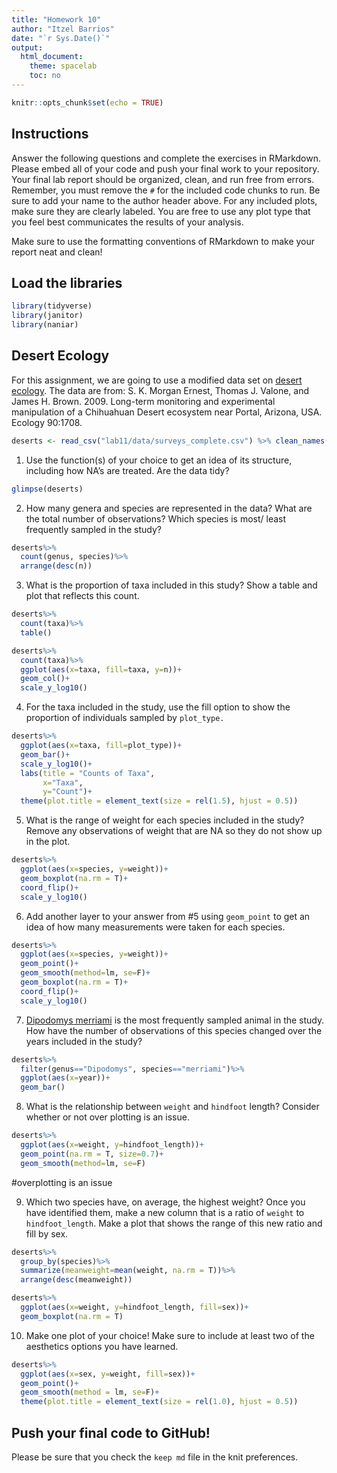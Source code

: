 ---
title: "Homework 10"
author: "Itzel Barrios"
date: "`r Sys.Date()`"
output:
  html_document:
    theme: spacelab
    toc: no
---

```{r setup, include=FALSE}
knitr::opts_chunk$set(echo = TRUE)
```

## Instructions
Answer the following questions and complete the exercises in RMarkdown. Please embed all of your code and push your final work to your repository. Your final lab report should be organized, clean, and run free from errors. Remember, you must remove the `#` for the included code chunks to run. Be sure to add your name to the author header above. For any included plots, make sure they are clearly labeled. You are free to use any plot type that you feel best communicates the results of your analysis.  

Make sure to use the formatting conventions of RMarkdown to make your report neat and clean!  

## Load the libraries
```{r message=FALSE, warning=FALSE}
library(tidyverse)
library(janitor)
library(naniar)
``` 

## Desert Ecology
For this assignment, we are going to use a modified data set on [desert ecology](http://esapubs.org/archive/ecol/E090/118/). The data are from: S. K. Morgan Ernest, Thomas J. Valone, and James H. Brown. 2009. Long-term monitoring and experimental manipulation of a Chihuahuan Desert ecosystem near Portal, Arizona, USA. Ecology 90:1708.
```{r}
deserts <- read_csv("lab11/data/surveys_complete.csv") %>% clean_names()
```
 
1. Use the function(s) of your choice to get an idea of its structure, including how NA's are treated. Are the data tidy?  
```{r}
glimpse(deserts)
```

2. How many genera and species are represented in the data? What are the total number of observations? Which species is most/ least frequently sampled in the study?
```{r}
deserts%>%
  count(genus, species)%>%
  arrange(desc(n))
```

3. What is the proportion of taxa included in this study? Show a table and plot that reflects this count.
```{r}
deserts%>%
  count(taxa)%>%
  table()
```

```{r}
deserts%>%
  count(taxa)%>%
  ggplot(aes(x=taxa, fill=taxa, y=n))+
  geom_col()+
  scale_y_log10()
```

4. For the taxa included in the study, use the fill option to show the proportion of individuals sampled by `plot_type.`
```{r}
deserts%>%
  ggplot(aes(x=taxa, fill=plot_type))+
  geom_bar()+
  scale_y_log10()+
  labs(title = "Counts of Taxa",
       x="Taxa",
       y="Count")+
  theme(plot.title = element_text(size = rel(1.5), hjust = 0.5))
```

5. What is the range of weight for each species included in the study? Remove any observations of weight that are NA so they do not show up in the plot.
```{r}
deserts%>%
  ggplot(aes(x=species, y=weight))+
  geom_boxplot(na.rm = T)+
  coord_flip()+
  scale_y_log10()
```

6. Add another layer to your answer from #5 using `geom_point` to get an idea of how many measurements were taken for each species.
```{r}
deserts%>%
  ggplot(aes(x=species, y=weight))+
  geom_point()+
  geom_smooth(method=lm, se=F)+
  geom_boxplot(na.rm = T)+
  coord_flip()+
  scale_y_log10()
```

7. [Dipodomys merriami](https://en.wikipedia.org/wiki/Merriam's_kangaroo_rat) is the most frequently sampled animal in the study. How have the number of observations of this species changed over the years included in the study?
```{r}
deserts%>%
  filter(genus=="Dipodomys", species=="merriami")%>%
  ggplot(aes(x=year))+
  geom_bar()
```

8. What is the relationship between `weight` and `hindfoot` length? Consider whether or not over plotting is an issue.
```{r}
deserts%>%
  ggplot(aes(x=weight, y=hindfoot_length))+
  geom_point(na.rm = T, size=0.7)+
  geom_smooth(method=lm, se=F)
```
#overplotting is an issue

9. Which two species have, on average, the highest weight? Once you have identified them, make a new column that is a ratio of `weight` to `hindfoot_length`. Make a plot that shows the range of this new ratio and fill by sex.
```{r}
deserts%>%
  group_by(species)%>%
  summarize(meanweight=mean(weight, na.rm = T))%>%
  arrange(desc(meanweight))
```

```{r}
deserts%>%
  ggplot(aes(x=weight, y=hindfoot_length, fill=sex))+
  geom_boxplot(na.rm = T)
```

10. Make one plot of your choice! Make sure to include at least two of the aesthetics options you have learned.
```{r}
deserts%>%
  ggplot(aes(x=sex, y=weight, fill=sex))+
  geom_point()+
  geom_smooth(method = lm, se=F)+
  theme(plot.title = element_text(size = rel(1.0), hjust = 0.5))
```

## Push your final code to GitHub!
Please be sure that you check the `keep md` file in the knit preferences. 